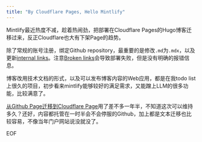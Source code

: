 ```yaml
---
title: "By Cloudflare Pages, Hello Mintlify"
---
```


Mintlify最近热度不减，趁着热闹劲，把部署在Cloudflare Pages的Hugo博客迁移过来，反正Cloudflare也大有下架Page的趋势。

除了常规的账号注册，绑定Github repository，最重要的是修改```.md```为```.mdx```，以及更新[internal links](https://www.mintlify.com/docs/create/text#internal-links)。注意[Broken links](https://www.mintlify.com/docs/create/text#broken-links)会导致部署失败，但是没有明确的报错信息。

博客改用技术文档的形式，以及可以发布博客内容的Web应用，都是在我todo list上很久的项目，初步看来mintlify能够较好的满足需求，又能蹭上LLM的很多功能，比较满意了。

[从Github Page迁移到Cloudflare Page](/posts/github-to-cloudflare-migration)用了差不多一年半，不知道这次可以维持多久？还好，内容都托管在一时半会不会停服的Github，加上都是文本迁移也比较容易，不像当年门户网站说没就没了。

EOF